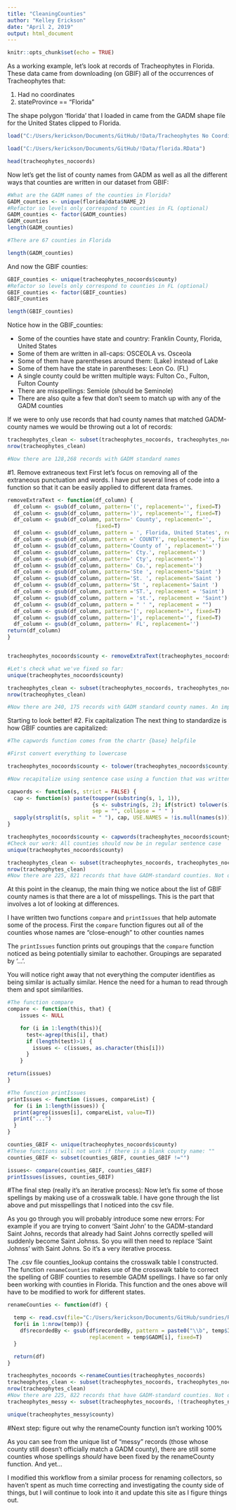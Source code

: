 ```yaml
---
title: "CleaningCounties"
author: "Kelley Erickson"
date: "April 2, 2019"
output: html_document
---
```


```r
knitr::opts_chunk$set(echo = TRUE)
```

As a working example, let's look at records of Tracheophytes in Florida. These data came from downloading  (on GBIF) all of the occurrences of Tracheophytes that: 

1. Had no coordinates
2. stateProvince == "Florida"

The shape polygon 'florida' that I loaded in came from the GADM shape file for the United States clipped to Florida. 
```r

load("C:/Users/kerickson/Documents/GitHub/!Data/Tracheophytes No Coordinates/tracheophytes_nocoords.RData")

load("C:/Users/kerickson/Documents/GitHub/!Data/florida.RData")

head(tracheophytes_nocoords)
```

Now let's get the list of county names from GADM as well as all the different ways that counties are written in our dataset from GBIF: 
```r

#What are the GADM names of the counties in Florida? 
GADM_counties <- unique(florida@data$NAME_2)
#Refactor so levels only correspond to counties in FL (optional)
GADM_counties <- factor(GADM_counties) 
GADM_counties 
length(GADM_counties) 

#There are 67 counties in Florida 

length(GADM_counties) 
```

And now the GBIF counties: 
```r

GBIF_counties <- unique(tracheophytes_nocoords$county)
#Refactor so levels only correspond to counties in FL (optional)
GBIF_counties <- factor(GBIF_counties)
GBIF_counties 

length(GBIF_counties)
```

Notice how in the GBIF_counties: 

 * Some of the counties have state and country: Franklin County, Florida, United States
 * Some of them are written in all-caps: OSCEOLA vs. Osceola
 * Some of them have parentheses around them: (Lake) instead of Lake 
 * Some of them have the state in parentheses: Leon Co. (FL)
 * A single county could be written multiple ways: Fulton Co., Fulton, Fulton County
 * There are misspellings: Semiole (should be Seminole) 
 * There are also quite a few that don't seem to match up with any of the GADM  counties
 
 If we were to only use records that had county names that matched GADM-county names we would be throwing out a lot of records: 
 
```r


tracheophytes_clean <- subset(tracheophytes_nocoords, tracheophytes_nocoords$county %in% GADM_counties)
nrow(tracheophytes_clean)

#Now there are 128,268 records with GADM standard names 
```
#1. Remove extraneous text 
First let's focus on removing all of the extraneous punctuation and words. I have put several lines of code into a function so that it can be easily applied to different data frames.   

```r


removeExtraText <- function(df_column) {
  df_column <- gsub(df_column, pattern='(', replacement='', fixed=T)
  df_column <- gsub(df_column, pattern=')', replacement='', fixed=T)
  df_column <- gsub(df_column, pattern=' County', replacement='', 
                            fixed=T)
  df_column <- gsub(df_column, pattern = ', Florida, United States', replacement = "", fixed=T)
  df_column <- gsub(df_column, pattern =' COUNTY', replacement='', fixed=T)
  df_column <- gsub(df_column, pattern='County of ', replacement='')
  df_column <- gsub(df_column, pattern=' Cty.', replacement='')
  df_column <- gsub(df_column, pattern=' Cty', replacement='')
  df_column <- gsub(df_column, pattern=' Co.', replacement='')
  df_column <- gsub(df_column, pattern='Ste ', replacement='Saint ')
  df_column <- gsub(df_column, pattern='St. ', replacement='Saint ')
  df_column <- gsub(df_column, pattern='St ', replacement='Saint ')
  df_column <- gsub(df_column, pattern ='ST.', replacement = 'Saint')
  df_column <- gsub(df_column, pattern = 'st.', replacement = 'Saint')
  df_column <- gsub(df_column, pattern = " ' ", replacement = "")
  df_column <- gsub(df_column, pattern='[', replacement='', fixed=T)
  df_column <- gsub(df_column, pattern=']', replacement='', fixed=T)
  df_column <- gsub(df_column, pattern=' FL', replacement='')
return(df_column)
} 


tracheophytes_nocoords$county <- removeExtraText(tracheophytes_nocoords$county)

#Let's check what we've fixed so far: 
unique(tracheophytes_nocoords$county)

tracheophytes_clean <- subset(tracheophytes_nocoords, tracheophytes_nocoords$county %in% GADM_counties)
nrow(tracheophytes_clean)

#Now there are 240, 175 records with GADM standard county names. An improvement!
```  
Starting to look better!
#2. Fix capitalization 
The next thing to standardize is how GBIF counties are capitalized: 
```r
#The capwords function comes from the chartr {base} helpfile

#First convert everything to lowercase 

tracheophytes_nocoords$county <- tolower(tracheophytes_nocoords$county)

#Now recapitalize using sentence case using a function that was written out in the chartr {base} helpfile 

capwords <- function(s, strict = FALSE) {
  cap <- function(s) paste(toupper(substring(s, 1, 1)),
                           {s <- substring(s, 2); if(strict) tolower(s) else s},
                           sep = "", collapse = " " )
  sapply(strsplit(s, split = " "), cap, USE.NAMES = !is.null(names(s)))
}

tracheophytes_nocoords$county <- capwords(tracheophytes_nocoords$county)
#Check our work: All counties should now be in regular sentence case 
unique(tracheophytes_nocoords$county) 

tracheophytes_clean <- subset(tracheophytes_nocoords, tracheophytes_nocoords$county %in% GADM_counties)
nrow(tracheophytes_clean)
#Now there are 225, 821 records that have GADM-standard counties. Not quite sure why it went down again...  
```

 At this point in the cleanup, the main thing we notice about the list of GBIF county names is that there are a lot of misspellings. This is the part that involves a lot of looking at differences.
 
 I have written two functions `compare` and `printIssues` that help automate some of the process. First the `compare` function figures out all of the counties whose names are "close-enough" to other counties names 
 
 The `printIssues` function prints out groupings that the `compare` function noticed as being potentially similar to eachother. Groupings are separated by '...'. 
 
 You will notice right away that not everything the computer identifies as being similar is actually similar. Hence the need for a human to read through them and spot similarities. 

```r
#The function compare 
compare <- function(this, that) {
    issues <- NULL

    for (i in 1:length(this)){
      test<-agrep(this[i], that)
      if (length(test)>1) {
        issues <- c(issues, as.character(this[i]))
      }
    }

return(issues)
}

#The function printIssues 
printIssues <- function (issues, compareList) {
  for (i in 1:length(issues)) {
  print(agrep(issues[i], compareList, value=T))
  print("...")
  }
}

counties_GBIF <- unique(tracheophytes_nocoords$county)
#These functions will not work if there is a blank county name: ""
counties_GBIF <- subset(counties_GBIF, counties_GBIF !="")

issues<- compare(counties_GBIF, counties_GBIF)
printIssues(issues, counties_GBIF)
```

#The final step (really it's an iterative process):
Now let's fix some of those spellings by making use of a crosswalk table. I have gone through the list above and put misspellings that I noticed into the csv file. 

As you go through you will probably introduce some new errors: For example if you are trying to convert 'Saint John' to the GADM-standard Saint Johns, records that already had Saint Johns correctly spelled will suddenly become Saint Johnss. So you will then need to replace 'Saint Johnss' with Saint Johns. So it's a very iterative process.

The .csv file counties_lookup contains the crosswalk table I constructed. The function `renameCounties` makes use of the crosswalk table to correct the spelling of GBIF counties to resemble GADM spellings. I have so far only been working with counties in Florida. This function and the ones above will have to be modified to work for different states. 

```r

renameCounties <- function(df) {

  temp <- read.csv(file="C:/Users/kerickson/Documents/GitHub/sundries/R/county_lookup.csv"  )
  for(i in 1:nrow(temp)) {
    df$recordedBy <- gsub(df$recordedBy, pattern = paste0("\\b", temp$Incorrect[i], "\\b"), 
                          replacement = temp$GADM[i], fixed=T)
  }

  return(df)
}

tracheophytes_nocoords <-renameCounties(tracheophytes_nocoords)
tracheophytes_clean <- subset(tracheophytes_nocoords, tracheophytes_nocoords$county %in% GADM_counties)
nrow(tracheophytes_clean)
#Now there are 225, 822 records that have GADM-standard counties. Not quite sure why it went down again...
tracheophytes_messy <- subset(tracheophytes_nocoords, !(tracheophytes_nocoords$county %in% GADM_counties))

unique(tracheophytes_messy$county)


```
#Next step: figure out why the renameCounty function isn't working 100%

As you can see from the unique list of "messy" records (those whose county still doesn't officially match a GADM county), there are still some counties whose spellings _should_ have been fixed by the renameCounty function. And yet... 

I modified this workflow from a similar process for renaming collectors, so haven't spent as much time correcting and investigating the county side of things, but I will continue to look into it and update this site as I figure things out. 
